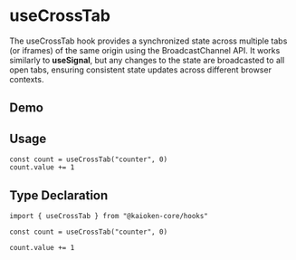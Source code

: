 
# useCrossTab

The useCrossTab hook provides a synchronized state across multiple tabs (or iframes) of the same origin using the BroadcastChannel API. It works similarly to **useSignal**, but any changes to the state are broadcasted to all open tabs, ensuring consistent state updates across different browser contexts.

## Demo

<UseCrossTabMainExample />

## Usage

```tsx
const count = useCrossTab("counter", 0)
count.value += 1
```

## Type Declaration

```tsx twoslash
import { useCrossTab } from "@kaioken-core/hooks"

const count = useCrossTab("counter", 0)

count.value += 1
```
